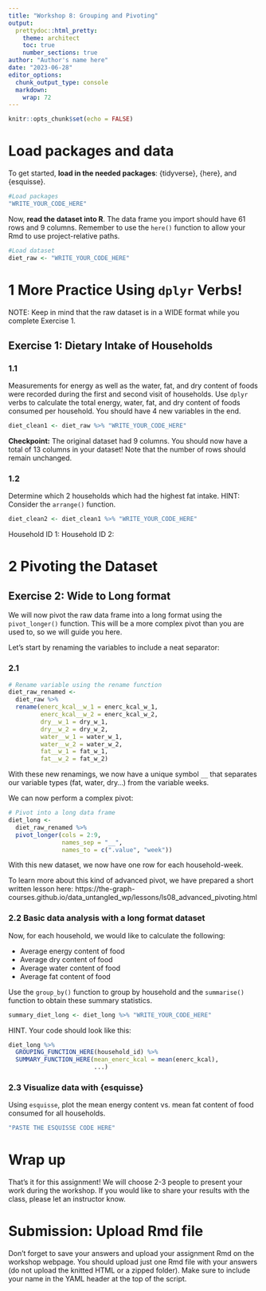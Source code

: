 ```yaml
---
title: "Workshop 8: Grouping and Pivoting"
output:
  prettydoc::html_pretty:
    theme: architect
    toc: true
    number_sections: true
author: "Author's name here"
date: "2023-06-28"
editor_options: 
  chunk_output_type: console
  markdown: 
    wrap: 72
---
```


```r
knitr::opts_chunk$set(echo = FALSE)
```

# Load packages and data

To get started, **load in the needed packages**: {tidyverse}, {here},
and {esquisse}.

```r
#Load packages
"WRITE_YOUR_CODE_HERE"
```

Now, **read the dataset into R**. The data frame you import should have
61 rows and 9 columns. Remember to use the `here()` function to allow
your Rmd to use project-relative paths.

```r
#Load dataset
diet_raw <- "WRITE_YOUR_CODE_HERE"
```

# 1 More Practice Using `dplyr` Verbs!

NOTE: Keep in mind that the raw dataset is in a WIDE format while you
complete Exercise 1.

## Exercise 1: Dietary Intake of Households

### 1.1
Measurements for energy as well as the water, fat, and dry content of
foods were recorded during the first and second visit of households. Use
`dplyr` verbs to calculate the total energy, water, fat, and dry content
of foods consumed per household. You should have 4 new variables in the end.

```r
diet_clean1 <- diet_raw %>% "WRITE_YOUR_CODE_HERE"
```

**Checkpoint:** The original dataset had 9 columns. You should now have a total of 13 columns in your dataset! Note that the number of rows should remain unchanged.

### 1.2

Determine which 2 households which had the highest fat intake. HINT: Consider the `arrange()` function.

```r
diet_clean2 <- diet_clean1 %>% "WRITE_YOUR_CODE_HERE"
```

Household ID 1: 
Household ID 2:

# 2 Pivoting the Dataset

## Exercise 2: Wide to Long format

We will now pivot the raw data frame into a long format using the `pivot_longer()`
function. This will be a more complex pivot than you are used to, so we will guide you here.

Let's start by renaming the variables to include a neat separator:

### 2.1
```r
# Rename variable using the rename function
diet_raw_renamed <- 
  diet_raw %>% 
  rename(enerc_kcal__w_1 = enerc_kcal_w_1, 
         enerc_kcal__w_2 = enerc_kcal_w_2,
         dry__w_1 = dry_w_1,
         dry__w_2 = dry_w_2,
         water__w_1 = water_w_1,
         water__w_2 = water_w_2,
         fat__w_1 = fat_w_1,
         fat__w_2 = fat_w_2)
```

With these new renamings, we now have a unique symbol `__` that separates our variable types (fat, water, dry...) from the variable weeks.

We can now perform a complex pivot:

```r
# Pivot into a long data frame
diet_long <- 
  diet_raw_renamed %>% 
  pivot_longer(cols = 2:9, 
               names_sep = "__", 
               names_to = c(".value", "week"))
```

With this new dataset, we now have one row for each household-week.

To learn more about this kind of advanced pivot, we have prepared a short written lesson here: 
https://the-graph-courses.github.io/data_untangled_wp/lessons/ls08_advanced_pivoting.html

### 2.2 Basic data analysis with a long format dataset

Now, for each household, we would like to calculate the following: 

  - Average energy content of food
  - Average dry content of food
  - Average water content of food 
  - Average fat content of food 
  
Use the `group_by()` function to group by household and the `summarise()` function to obtain these summary statistics.

```r
summary_diet_long <- diet_long %>% "WRITE_YOUR_CODE_HERE"
```

HINT. Your code should look like this:

```r
diet_long %>% 
  GROUPING_FUNCTION_HERE(household_id) %>% 
  SUMMARY_FUNCTION_HERE(mean_enerc_kcal = mean(enerc_kcal),
                        ...)
```


### 2.3 Visualize data with {esquisse}

Using `esquisse`, plot the mean energy content vs. mean fat content of food consumed for all households.

```r
"PASTE THE ESQUISSE CODE HERE"
```

# Wrap up

That's it for this assignment! We will choose 2-3 people to present your
work during the workshop. If you would like to share your results with
the class, please let an instructor know.

# Submission: Upload Rmd file

Don't forget to save your answers and upload your assignment Rmd on the
workshop webpage. You should upload just one Rmd file with your answers
(do not upload the knitted HTML or a zipped folder). Make sure to
include your name in the YAML header at the top of the script.
